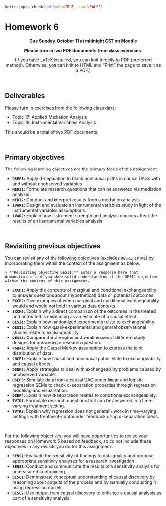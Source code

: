 ```r
knitr::opts_chunk$set(echo=TRUE, eval=FALSE)
```

# Homework 6 {-}

<center>
**Due Sunday, October 11 at midnight CST on [Moodle](https://moodle.macalester.edu/mod/assign/view.php?id=37147)**

**Please turn in two PDF documents from class exercises.**

(If you have LaTeX installed, you can knit directly to PDF (preferred method). Otherwise, you can knit to HTML and "Print" the page to save it as a PDF.)
</center>


<br>


## Deliverables {-}

Please turn in exercises from the following class days:

- Topic 17: Applied Mediation Analysis
- Topic 18: Instrumental Variables Analysis

This should be a total of two PDF documents.

<br>


## Primary objectives {-}

The following learning objectives are the primary focus of this assignment:

- **`DSEP1`:** Apply d-separation to block noncausal paths in causal DAGs with and without unobserved variables.
- **`MEDI1`:** Formulate research questions that can be answered via mediation analysis
- **`MEDI2`:** Conduct and interpret results from a mediation analysis
- **`IVAR1`:** Design and evaluate an instrumental variables study in light of the instrumental variables assumptions.
- **`IVAR2`:** Explain how instrument strength and analysis choices affect the results of an instrumental variables analysis


<br>


## Revisiting previous objectives {-}

You can revisit any of the following objectives (excludes `REGR1`, `IPTW1`) by incorporating them within the context of the assignment as below.

```
> **Revisiting objective DESI1:** Enter a response here that demonstrates that you show solid understanding of the DESI1 objective within the context of this assignment.
```

- **`EXCH1`:** Apply the concepts of marginal and conditional exchangeability to answer questions about (hypothetical) data on potential outcomes.
- **`EXCH2`:** Give examples of when marginal and conditional exchangeability would and would not hold in various data contexts.
- **`EXCH3`:** Explain why a direct comparison of the outcomes in the treated and untreated is misleading as an estimate of a causal effect.
- **`DESI1`:** Explain how randomized experiments relate to exchangeability.
- **`DESI2`:** Explain how quasi-experimental and general observational studies relate to exchangeability.
- **`DESI3`:** Compare the strengths and weaknesses of different study designs for answering a research question.
- **`PGRA1`:** Apply the Causal Markov assumption to express the joint distribution of data.
- **`CNCP1`:** Explain how causal and noncausal paths relate to exchangeability and causal effects.
- **`DSEP2`:** Apply strategies to deal with exchangeability problems caused by unobserved variables.
- **`DSEP3`:** Simulate data from a causal DAG under linear and logistic regression SEMs to check d-separation properties through regression modeling and visualization.
- **`DSEP4`:** Explain how d-separation relates to conditional exchangeability.
- **`TVTR1`**: Formulate research questions that can be answered in a time-varying treatment setting.
- **`TVTR2`**: Explain why regression does not generally work in time-varying settings with treatment-confounder feedback using d-separation ideas.

<br>

For the following objectives, you will have opportunities to revise your responses on Homework 5 based on feedback, so do not include these objectives in any revisits you do for this assignmemt.

- **`SENS1`**: Evaluate the sensitivity of findings to data quality and propose appropriate sensitivity analyses for a research investigation
- **`SENS2`**: Conduct and communicate the results of a sensitivity analysis for unmeasured confounding.
- **`DISC1`**: Demonstrate conceptual understanding of causal discovery by reasoning about outputs of the process and by manually conducting it using regression models.
- **`DISC2`**: Use output from causal discovery to enhance a causal analysis as part of a sensitivity analysis.


